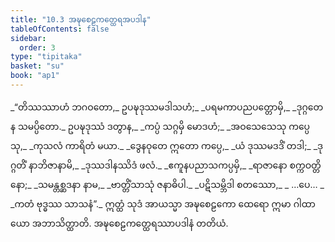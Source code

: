 ```yaml
---
title: "10.3 အဍ္ဎစေဠကတ္ထေရအပဒါန"
tableOfContents: false
sidebar:
  order: 3
type: "tipitaka"
basket: "su"
book: "ap1"
---
```



<DynamicBreadcrumb />

<Division number="14" book="ap1" e="ch" v="20" p="148">

<Paragraph number="1782" type="verses" book="ap1">
_“တိဿဿာဟံ ဘဂဝတော,_  
ဥပဍ္ဎဒုဿမဒါသဟံ;_  
_ပရမကာပညပတ္တောမှိ,_  
_ဒုဂ္ဂတေန သမပ္ပိတော._  

</Paragraph>

</Division>
<Division number="15" book="ap1" e="ch" v="20" p="148">

<Paragraph number="1783" type="verses" book="ap1">
ဥပဍ္ဎဒုဿံ ဒတွာန,_  
_ကပ္ပံ သဂ္ဂမှိ မောဒဟံ;_  
_အဝသေသေသု ကပ္ပေသု,_  
_ကုသလံ ကာရိတံ မယာ._  

</Paragraph>

</Division>
<Division number="16" book="ap1" e="ch" v="20" p="148">

<Paragraph number="1784" type="verses" book="ap1">
_ဒွေနဝုတေ ဣတော ကပ္ပေ,_  
_ယံ ဒုဿမဒဒိံ တဒါ;_  
_ဒုဂ္ဂတိံ နာဘိဇာနာမိ,_  
_ဒုဿဒါနဿိဒံ ဖလံ._  

</Paragraph>

</Division>
<Division number="17" book="ap1" e="ch" v="20" p="148">

<Paragraph number="1785" type="verses" book="ap1">
_ဧကူနပညာသကပ္ပမှိ,_  
_ရာဇာနော စက္ကဝတ္တိနော;_  
_သမန္တစ္ဆဒနာ နာမ,_  
_ဗာတ္တိံသာသုံ ဇနာဓိပါ._  

</Paragraph>

</Division>
<Division number="18" book="ap1" e="ch" v="20" p="148">

<Paragraph number="1786" type="verses" book="ap1">
_ပဋိသမ္ဘိဒါ စတဿော,_  
_ …ပေ… _  
_ကတံ ဗုဒ္ဓဿ သာသနံ”._  

</Paragraph>

<Paragraph number="1787" book="ap1">
ဣတ္ထံ သုဒံ အာယသ္မာ အဍ္ဎစေဠကော ထေရော ဣမာ ဂါထာယော အဘာသိတ္ထာတိ.

</Paragraph>
</Division>

<Paragraph number="1788" type="center" book="ap1">
အဍ္ဎစေဠကတ္ထေရဿာပဒါနံ တတိယံ.
</Paragraph>